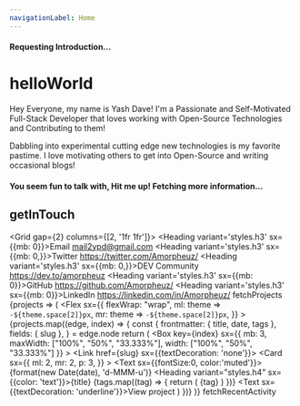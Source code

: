```yaml
---
navigationLabel: Home
---
```



<Flex><Spinner height="30" /><h4>Requesting Introduction...</h4></Flex>

# helloWorld
<Message variant="success" mb={2}>Hey Everyone, my name is Yash Dave! I'm a Passionate and Self-Motivated Full-Stack Developer that loves working with Open-Source Technologies and Contributing to them!</Message>

<Message variant="success" mb={2}>Dabbling into experimental cutting edge new technologies is my favorite pastime. I love motivating others to get into Open-Source and writing occasional blogs!</Message>
<br />
<Flex><Spinner height="30" /><h4>You seem fun to talk with, Hit me up! Fetching more information...</h4></Flex>

## getInTouch
<Grid gap={2} columns={[2, '1fr 1fr']}>
  <Box>
    <Heading variant='styles.h3' sx={{mb: 0}}>Email</Heading>
    <Link href='mailto:mail2ypd@gmail.com' variant='styles.a'>mail2ypd@gmail.com</Link>
    <Divider />
    <Heading variant='styles.h3' sx={{mb: 0,}}>Twitter</Heading>
    <Link href='https://twitter.com/Amorpheuz/' variant='styles.a'>https://twitter.com/Amorpheuz/</Link>
    <Divider />
    <Heading variant='styles.h3' sx={{mb: 0,}}>DEV Community</Heading>
    <Link href='https://dev.to/amorpheuz' variant='styles.a'>https://dev.to/amorpheuz</Link>
    <Divider />
  </Box>
  <Box>
    <Heading variant='styles.h3' sx={{mb: 0}}>GitHub</Heading>
    <Link href='https://github.com/Amorpheuz/' variant='styles.a'>https://github.com/Amorpheuz/</Link>
    <Divider />
    <Heading variant='styles.h3' sx={{mb: 0}}>LinkedIn</Heading>
    <Link href='https://www.linkedin.com/in/Amorpheuz/' variant='styles.a'>https://linkedin.com/in/Amorpheuz/</Link>
    <Divider />
  </Box>
</Grid>
<Heading variant='styles.h2'>fetchProjects</Heading>
<SourceList filter='projects'>
  {projects => (
    <Flex
      sx={{
        flexWrap: "wrap",
        ml: theme => `-${theme.space[2]}px`,
        mr: theme => `-${theme.space[2]}px`,
      }}
    >
      {projects.map((edge, index) => {
        const {
          frontmatter: { title, date, tags },
          fields: { slug },
        } = edge.node
        return (
          <Box
            key={index}
            sx={{ mb: 3, maxWidth: ["100%", "50%", "33.333%"], width: ["100%", "50%", "33.333%"] }}
          >
            <Link href={slug} sx={{textDecoration: 'none'}}>
              <Card
                sx={{
                  ml: 2, 
                  mr: 2,
                  p: 3,
                }}
              > 
                <Text sx={{fontSize:0, color:'muted'}}>{format(new Date(date), 'd-MMM-u')}</Text>
                <Heading variant="styles.h4" sx={{color: 'text'}}>{title}</Heading>
                {tags.map((tag) => {
                  return (
                    <Badge variant='secondary' mb={2} mr={2}>
                      {tag}
                    </Badge>
                  )
                })}
                <Text sx={{textDecoration: 'underline'}}>View project</Text>
              </Card>
            </Link>
          </Box>
        )
      })}
    </Flex>
  )}
</SourceList>
<Heading variant='styles.h2'>fetchRecentActivity</Heading>

